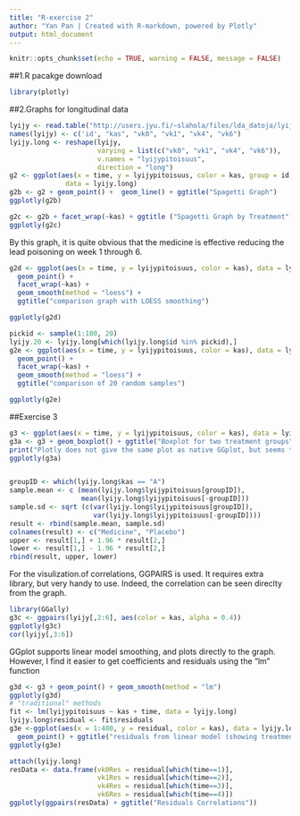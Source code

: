 ---
title: "R-exercise 2"
author: "Yan Pan | Created with R-markdown, powered by Plotly"
output: html_document
---

```{r setup, include=FALSE}
knitr::opts_chunk$set(echo = TRUE, warning = FALSE, message = FALSE)
```

##1.R pacakge download
```{r results='hide'}
library(plotly)
``` 

##2.Graphs for longitudinal data
```{r}

lyijy <- read.table("http://users.jyu.fi/~slahola/files/lda_datoja/lyijy.txt")
names(lyijy) <- c('id', "kas", "vk0", "vk1", "vk4", "vk6")
lyijy.long <- reshape(lyijy,
                      varying = list(c("vk0", "vk1", "vk4", "vk6")),
                      v.names = "lyijypitoisuus",
                      direction = "long")
g2 <- ggplot(aes(x = time, y = lyijypitoisuus, color = kas, group = id), 
              data = lyijy.long) 
g2b <- g2 + geom_point() +  geom_line() + ggtitle("Spagetti Graph")
ggplotly(g2b)

g2c <- g2b + facet_wrap(~kas) + ggtitle ("Spagetti Graph by Treatment")
ggplotly(g2c)
```

By this graph, it is quite obvious that the medicine is effective reducing the lead poisoning on week 1 through 6.

```{r}
g2d <- ggplot(aes(x = time, y = lyijypitoisuus, color = kas), data = lyijy.long) + 
  geom_point() + 
  facet_wrap(~kas) +
  geom_smooth(method = "loess") +
  ggtitle("comparison graph with LOESS smoothing")

ggplotly(g2d)

pickid <- sample(1:100, 20)
lyijy.20 <- lyijy.long[which(lyijy.long$id %in% pickid),]
g2e <- ggplot(aes(x = time, y = lyijypitoisuus, color = kas), data = lyijy.20) +
  geom_point() + 
  facet_wrap(~kas) +
  geom_smooth(method = "loess") +
  ggtitle("comparison of 20 random samples")

ggplotly(g2e)
``` 


##Exercise 3
```{r}

g3 <- ggplot(aes(x = time, y = lyijypitoisuus, color = kas), data = lyijy.long) 
g3a <- g3 + geom_boxplot() + ggtitle("Boxplot for two treatment groups")
print("Plotly does not give the same plot as native GGplot, but seems to be better?")
ggplotly(g3a)


groupID <- which(lyijy.long$kas == "A")
sample.mean <- c (mean(lyijy.long$lyijypitoisuus[groupID]),
                  mean(lyijy.long$lyijypitoisuus[-groupID]))
sample.sd <- sqrt (c(var(lyijy.long$lyijypitoisuus[groupID]),
                     var(lyijy.long$lyijypitoisuus[-groupID])))
result <- rbind(sample.mean, sample.sd)
colnames(result) <- c("Medicine", "Placebo")
upper <- result[1,] + 1.96 * result[2,]
lower <- result[1,] - 1.96 * result[2,]
rbind(result, upper, lower)
``` 

For the visulization.of correlations, GGPAIRS is used. It requires extra library, but very handy to use. Indeed, the correlation can be seen direclty from the graph.

```{r}
library(GGally)
g3c <- ggpairs(lyijy[,2:6], aes(color = kas, alpha = 0.4))
ggplotly(g3c)
cor(lyijy[,3:6])
``` 

GGplot supports linear model smoothing, and plots directly to the graph. However, I find it easier to get coefficients and residuals using the "lm" function

```{r}
g3d <- g3 + geom_point() + geom_smooth(method = "lm")
ggplotly(g3d)
# "traditional" methods
fit <- lm(lyijypitoisuus ~ kas + time, data = lyijy.long)
lyijy.long$residual <- fit$residuals
g3e <-ggplot(aes(x = 1:400, y = residual, color = kas), data = lyijy.long) + 
  geom_point() + ggtitle("residuals from linear model (showing treatment by color)")
ggplotly(g3e)

``` 

```{r}
attach(lyijy.long)
resData <- data.frame(vk0Res = residual[which(time==1)],
                      vk1Res = residual[which(time==2)],
                      vk4Res = residual[which(time==3)],
                      vk6Res = residual[which(time==4)])
ggplotly(ggpairs(resData) + ggtitle("Residuals Correlations"))
``` 
